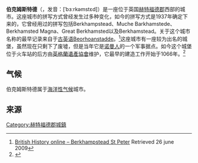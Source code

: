 {{multiple issues|
{{expand|time=2018-09-14T11:22:36+00:00}}
{{expert|time=2018-09-14T11:22:36+00:00}}
{{refimprove|time=2018-09-14T11:22:36+00:00}}
}}
{{Infobox UK place
|中文=伯克姆斯特德
|country = 英格蘭
|static_image_name = Old Town Hall Berkhamsted.jpg
|static_image_width =200px
|static_image_caption = <small>Berkhamsted Town Hall</small>
|static_image_alt = 市政厅
|static_image_2_name = Berkhamsted town crest.png
|static_image_2_width = 120px
|static_image_2_caption =城市[[纹章|纹章]]
|static_image_2_alt =
|latitude= 51.76
|longitude= -0.56
|official_name= Berkhamsted
|population = 16,243
|population_ref = （2001年）<ref>{{Cite web |url=http://www.hertsdirect.org/infobase/docs/spreadsheets/popestsett3.xls |title=Population 2001 census |accessdate=2013-07-22 |archive-date=2012-03-10 |archive-url=https://web.archive.org/web/20120310010616/http://www.hertsdirect.org/infobase/docs/spreadsheets/popestsett3.xls |dead-url=no }}</ref><br/>15,493（1991年）<ref>{{Cite web |url=http://www.hertfordshire.com/pages/towns/show-data.asp?id=61 |title=Population |accessdate=2013-07-22 |archive-date=2016-07-01 |archive-url=https://web.archive.org/web/20160701120011/http://www.hertfordshire.com/pages/towns/show-data.asp?id=61 |dead-url=no }}</ref><br/>10,785（1951年）<ref>{{Cite web |url=http://www.hemeltoday.co.uk/berkhamsted-news/Bursting-at-the-seams.3818114.jp |title=1951 Population |access-date=2013-07-22 |archive-url=https://web.archive.org/web/20100901210733/http://www.hemeltoday.co.uk/berkhamsted-news/Bursting-at-the-seams.3818114.jp |archive-date=2010-09-01 |dead-url=yes }}</ref>
|shire_district= Dacorum
|shire_county = [[赫特福德郡|赫特福德郡]]
|region= 东英格兰
|constituency_westminster=  
|post_town= BERKHAMSTED
|postcode_district = HP4
|postcode_area= HP
|dial_code= 01442
|os_grid_reference= SP993077
}}
'''伯克姆斯特德'''（{{lang-en|Berkhamsted}}，发音：[ˈbɜːrkəmstɛd]）是一座位于英国[[赫特福德郡|赫特福德郡]]西部的城市。这座城市的拼写方式曾经发生过多种变化，如今的拼写方式是1937年确定下来的，它曾经用过的拼写包括Berkhampstead、Muche Barkhamstede、Berkhamsted Magna、Great Berkhamsted以及Berkhamstead。关于这个城市名称的最早记录来自于[[古英语|古英语]]Beorhoanstadde。<ref>[http://www.british-history.ac.uk/report.aspx?compid=43265 British History online – Berkhampstead St Peter] {{Wayback|url=http://www.british-history.ac.uk/report.aspx?compid=43265 |date=20141006092249 }}Retrieved 26 june 2009</ref>这座城市有一座较为出名的城堡，虽然现在只剩下了废墟，但是当年它是[[诺曼人|诺曼人]]的一个军事据点。如今这个城堡位于火车站的后方由[[英格蘭遺產協會|英格蘭遺產協會]]维护，它最早的建造工作开始于1066年。<ref>{{Cite web |url=http://www.berkhamsted-castle.org.uk/index_files/Timeline.htm |title=Berkhamsted Castle Timeline |accessdate=2013-07-22 |archive-date=2011-10-06 |archive-url=https://web.archive.org/web/20111006182959/http://www.berkhamsted-castle.org.uk/index_files/Timeline.htm |dead-url=no }}</ref>

==气候==
伯克姆斯特德属于[[海洋性气候|海洋性气候]]城市。

{{Weather box
|location = 伯克翰斯德
|metric first = Yes
|single line = Yes
|Jan high C = 6
|Feb high C = 7
|Mar high C = 10
|Apr high C = 12
|May high C = 16
|Jun high C = 19
|Jul high C = 21
|Aug high C = 22
|Sep high C = 18
|Oct high C = 14
|Nov high C = 9
|Dec high C = 6
|year high C = 13
|Jan low C = 3
|Feb low C = 3
|Mar low C = 4
|Apr low C = 5
|May low C = 8
|Jun low C = 10
|Jul low C = 12
|Aug low C = 13
|Sep low C = 11
|Oct low C = 8
|Nov low C = 5
|Dec low C = 3
|year low C = 7
|Jan precipitation mm = 69.3
|Feb precipitation mm = 59.4
|Mar precipitation mm = 46.5
|Apr precipitation mm = 70.1
|May precipitation mm = 58.1
|Jun precipitation mm = 58.9
|Jul precipitation mm = 46.0
|Aug precipitation mm = 68.9
|Sep precipitation mm = 51.7
|Oct precipitation mm = 84.3
|Nov precipitation mm = 93.9
|Dec precipitation mm = 80.9
|year precipitation mm = 788.0
|source 1 = <ref>{{cite web | url = http://weather.msn.com/monthly_averages.aspx?wealocations=wc:3695&q=Berkhamsted%2c+GBR+forecast:averagesm | title = Averages for Berkamsted | publisher =  | language =  }}{{Dead link|date=2019年11月 |bot=InternetArchiveBot |fix-attempted=yes }}</ref>
|date=August 2010
}}
==来源==
{{reflist}}
{{Authority control}}
[[Category:赫特福德郡城鎮|Category:赫特福德郡城鎮]]